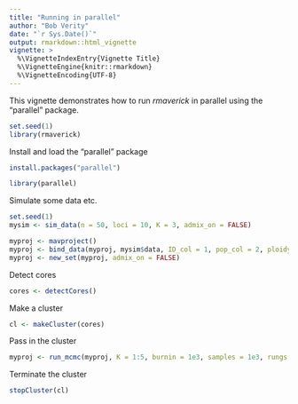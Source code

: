 ```yaml
---
title: "Running in parallel"
author: "Bob Verity"
date: "`r Sys.Date()`"
output: rmarkdown::html_vignette
vignette: >
  %\VignetteIndexEntry{Vignette Title}
  %\VignetteEngine{knitr::rmarkdown}
  %\VignetteEncoding{UTF-8}
---
```


This vignette demonstrates how to run *rmaverick* in parallel using the "parallel" package.

```r
set.seed(1)
library(rmaverick)
```

Install and load the "parallel" package

```r
install.packages("parallel")
```

```r
library(parallel)
```

Simulate some data etc.

```r
set.seed(1)
mysim <- sim_data(n = 50, loci = 10, K = 3, admix_on = FALSE)

myproj <- mavproject()
myproj <- bind_data(myproj, mysim$data, ID_col = 1, pop_col = 2, ploidy_col = 3)
myproj <- new_set(myproj, admix_on = FALSE)
```

Detect cores

```r
cores <- detectCores()
```

Make a cluster

```r
cl <- makeCluster(cores)
```

Pass in the cluster

```r
myproj <- run_mcmc(myproj, K = 1:5, burnin = 1e3, samples = 1e3, rungs = 10, cluster = cl)
```

Terminate the cluster

```r
stopCluster(cl)
```



